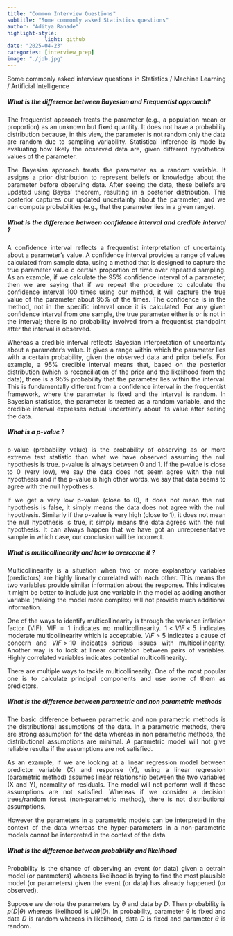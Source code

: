 ```yaml
---
title: "Common Interview Questions"
subtitle: "Some commonly asked Statistics questions"
author: "Aditya Ranade"
highlight-style:
            light: github
date: "2025-04-23"
categories: [interview_prep]
image: "./job.jpg"
---
```




::: {style="text-align: justify"}
Some commonly asked interview questions in Statistics / Machine Learning / Artificial Intelligence
:::


::: {style="text-align: justify"}
##### What is the difference between Bayesian and Frequentist approach?

The frequentist approach treats the parameter (e.g., a population mean or proportion) as an unknown but fixed quantity. It does not have a probability distribution because, in this view, the parameter is not random only the data are random due to sampling variability. Statistical inference is made by evaluating how likely the observed data are, given different hypothetical values of the parameter. 

The Bayesian approach treats the parameter as a random variable. It assigns a prior distribution to represent beliefs or knowledge about the parameter before observing data. After seeing the data, these beliefs are updated using Bayes' theorem, resulting in a posterior distribution. This posterior captures our updated uncertainty about the parameter, and we can compute probabilities (e.g., that the parameter lies in a given range).

:::

::: {style="text-align: justify"}
##### What is the difference between confidence interval and credible interval ?

A confidence interval reflects a frequentist interpretation of uncertainty about a parameter's value. A confidence interval provides a range of values calculated from sample data, using a method that is designed to capture the true parameter value c certain proportion of time over repeated sampling. As an example, if we calculate the 95\% confidence interval of a parameter, then we are saying that if we repeat the procedure to calculate the confidence interval 100 times using our method, it will capture the true value of the parameter about 95% of the times. The confidence is in the method, not in the specific interval once it is calculated. For any given confidence interval from one sample, the true parameter either is or is not in the interval; there is no probability involved from a frequentist standpoint after the interval is observed.


Whereas a credible interval reflects Bayesian interpretation of uncertainty about a parameter's value. It gives a range  within which the parameter lies with a certain probability, given the observed data and prior beliefs. For example, a 95% credible interval means that, based on the posterior distribution (which is reconciliation of the prior and the likelihood from the data), there is a 95% probability that the parameter lies within the interval. This is fundamentally different from a confidence interval in the frequentist framework, where the parameter is fixed and the interval is random. In Bayesian statistics, the parameter is treated as a random variable, and the credible interval expresses actual uncertainty about its value after seeing the data.

:::


::: {style="text-align: justify"}
##### What is a p-value ?

p-value (probability value) is the probability of observing as or more extreme test statistic than what we have observed assuming the null hypothesis is true. p-value is always between 0 and 1. If the p-value is close to 0 (very low), we say the data does not seem agree with the null hypothesis and if the p-value is high other words, we say that data seems to agree with the null hypothesis. 

If we get a very low p-value (close to 0), it does not mean the null hypothesis is false, it simply means the data does not agree with the null hypothesis. Similarly if the p-value is very high (close to 1), it does not mean the null hypothesis is true, it simply means the data agrees with the null hypothesis. It can always happen that we have got an unrepresentative sample in which case, our conclusion will be incorrect.

:::

::: {style="text-align: justify"}
##### What is multicollinearity and how to overcome it ?

Multicollinearity is a situation when two or more explanatory variables (predictors) are highly linearly correlated with each other. This means the two variables provide similar information about the response. This indicates it might be better to include just one variable in the model as adding another variable (making the model more complex) will not provide much additional information. 

One of the ways to identify multicollinearity is through the variance inflation factor (VIF). VIF = 1 indicates no multicollinearity. $1 < VIF < 5$ indicates moderate multicollinearity which is acceptable. $VIF > 5$ indicates a cause of concern and $VIF > 10$ indicates serious issues with multicollinearity. Another way is to look at linear correlation between pairs of variables. Highly correlated variables indicates potential multicollinearity.

There are multiple ways to tackle multicollinearity. One of the most popular one is to calculate principal components and use some of them as predictors.

:::

::: {style="text-align: justify"}
##### What is the difference between parametric and non parametric methods

The basic difference between parametric and non parametric methods is the distributional assumptions of the data. In a parametric methods, there are strong assumption for the data whereas in non parametric methods, the distributional assumptions are minimal. A parametric model will not give reliable results if the assumptions are not satisfied.

As an example, if we are looking at a linear regression model between predictor variable (X) and response (Y), using a linear regression (parametric method) assumes linear relationship between the two variables (X and Y), normality of residuals. The model will not perform well if these assumptions are not satisfied. Whereas if we consider a decision trees/random forest (non-parametric method), there is not distributional assumptions. 

However the parameters in a parametric models can be interpreted in the context of the data whereas the hyper-parameters in a non-parametric models cannot be interpreted in the context of the data.

:::

::: {style="text-align: justify"}
##### What is the difference between probability and likelihood

Probability is the chance of observing an event (or data) given a cetrain model (or parameters) whereas likelihood is trying to find the most plausible model (or parameters) given the event (or data) has already happened (or observed).

Suppose we denote the parameters by $\theta$ and data by $D$. Then probability is $p(D|\theta)$ whereas likelihood is $L(\theta|D)$. In probability, parameter $\theta$ is fixed and data $D$ is random whereas in likelihood, data $D$ is fixed and parameter $\theta$ is random.

:::

::: {style="text-align: justify"}
##### 

:::

::: {style="text-align: justify"}
##### 

:::

::: {style="text-align: justify"}
##### 


:::
